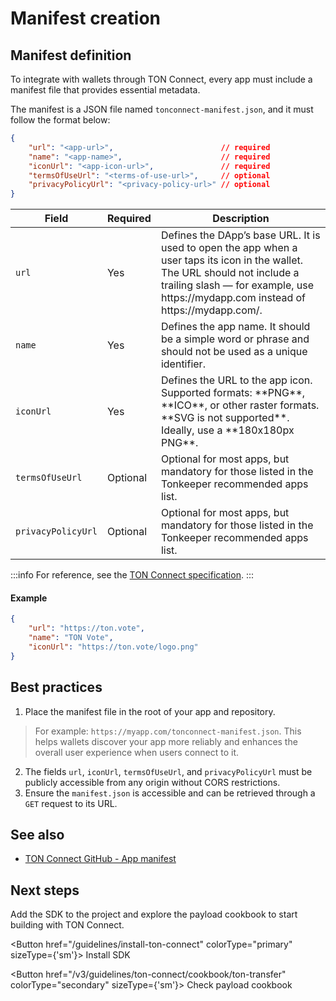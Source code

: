 
# Manifest creation

## Manifest definition

To integrate with wallets through TON Connect, every app must include a manifest file that provides essential metadata.

The manifest is a JSON file named `tonconnect-manifest.json`, and it must follow the format below:

```json
{
    "url": "<app-url>",                        // required
    "name": "<app-name>",                      // required
    "iconUrl": "<app-icon-url>",               // required
    "termsOfUseUrl": "<terms-of-use-url>",     // optional
    "privacyPolicyUrl": "<privacy-policy-url>" // optional
}
```

<table className="manifest-table">
  <thead>
  <tr>
    <th>Field</th>
    <th>Required</th>
    <th>Description</th>
  </tr>
  </thead>
  <tbody>
  <tr>
    <td><code>url</code></td>
    <td>Yes</td>
    <td>Defines the DApp’s base URL. It is used to open the app when a user taps its icon in the wallet. The URL should not include a trailing slash — for example, use https://mydapp.com instead of https://mydapp.com/.</td>
  </tr>

  <tr>
    <td><code>name</code></td>
    <td>Yes</td>
    <td>Defines the app name. It should be a simple word or phrase and should not be used as a unique identifier.</td>
  </tr>

  <tr>
    <td><code>iconUrl</code></td>
    <td>Yes</td>
    <td>Defines the URL to the app icon. Supported formats: **PNG**, **ICO**, or other raster formats. **SVG is not supported**. Ideally, use a **180x180px PNG**.</td>
  </tr>

  <tr>
    <td><code>termsOfUseUrl</code></td>
    <td>Optional</td>
    <td>Optional for most apps, but mandatory for those listed in the Tonkeeper recommended apps list.</td>
  </tr>

  <tr>
    <td><code>privacyPolicyUrl</code></td>
    <td>Optional</td>
    <td>Optional for most apps, but mandatory for those listed in the Tonkeeper recommended apps list.</td>
  </tr>
  </tbody>
</table>


:::info
For reference, see the [TON Connect specification](https://github.com/ton-blockchain/ton-connect/blob/main/requests-responses.md#app-manifest).
:::

#### Example

```json
{
    "url": "https://ton.vote",
    "name": "TON Vote",
    "iconUrl": "https://ton.vote/logo.png"
}
```
## Best practices

1. Place the manifest file in the root of your app and repository.

> For example: `https://myapp.com/tonconnect-manifest.json`. This helps wallets discover your app more reliably and enhances the overall user experience when users connect to it.

2. The fields `url`, `iconUrl`, `termsOfUseUrl`, and `privacyPolicyUrl` must be publicly accessible from any origin without CORS restrictions.
3. Ensure the `manifest.json` is accessible and can be retrieved through a `GET` request to its URL.

## See also
- [TON Connect GitHub - App manifest](https://github.com/ton-blockchain/ton-connect/blob/main/requests-responses.md#app-manifest)

## Next steps
Add the SDK to the project and explore the payload cookbook to start building with TON Connect.

<Button href="/guidelines/install-ton-connect" colorType="primary" sizeType={'sm'}>
  Install SDK
</Button>


<Button href="/v3/guidelines/ton-connect/cookbook/ton-transfer" colorType="secondary" sizeType={'sm'}>
  Check payload cookbook
</Button>

<Feedback />

